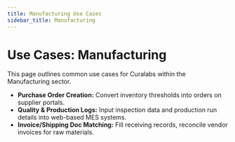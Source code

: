```yaml
---
title: Manufacturing Use Cases
sidebar_title: Manufacturing
---
```


# Use Cases: Manufacturing

This page outlines common use cases for Curalabs within the Manufacturing sector.

*   **Purchase Order Creation:** Convert inventory thresholds into orders on supplier portals.
*   **Quality & Production Logs:** Input inspection data and production run details into web-based MES systems.
*   **Invoice/Shipping Doc Matching:** Fill receiving records, reconcile vendor invoices for raw materials.
